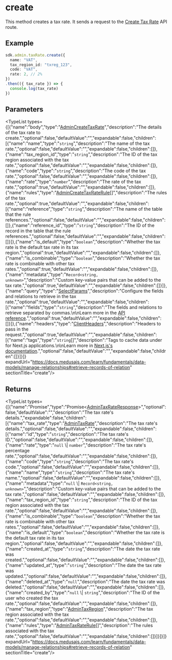 
# create

This method creates a tax rate. It sends a request to the
[Create Tax Rate](https://docs.medusajs.com/api/admin#tax-rates\_posttaxrates)
API route.

## Example

```ts
sdk.admin.taxRate.create({
  name: "VAT",
  tax_region_id: "txreg_123",
  code: "VAT",
  rate: 2, // 2%
})
.then(({ tax_rate }) => {
  console.log(tax_rate)
})
```

## Parameters

<TypeList types={[{"name":"body","type":"[AdminCreateTaxRate](../../../../../types/HttpTypes/interfaces/types.HttpTypes.AdminCreateTaxRate/page.mdx)","description":"The details of the tax rate to create.","optional":false,"defaultValue":"","expandable":false,"children":[{"name":"name","type":"`string`","description":"The name of the tax rate.","optional":false,"defaultValue":"","expandable":false,"children":[]},{"name":"tax_region_id","type":"`string`","description":"The ID of the tax region associated with the tax rate.","optional":false,"defaultValue":"","expandable":false,"children":[]},{"name":"code","type":"`string`","description":"The code of the tax rate.","optional":false,"defaultValue":"","expandable":false,"children":[]},{"name":"rate","type":"`number`","description":"The rate of the tax rate.","optional":true,"defaultValue":"","expandable":false,"children":[]},{"name":"rules","type":"[AdminCreateTaxRateRule](../../../../../types/interfaces/types.AdminCreateTaxRateRule/page.mdx)[]","description":"The rules of the tax rate.","optional":true,"defaultValue":"","expandable":false,"children":[{"name":"reference","type":"`string`","description":"The name of the table that the rule references.","optional":false,"defaultValue":"","expandable":false,"children":[]},{"name":"reference_id","type":"`string`","description":"The ID of the record in the table that the rule references.","optional":false,"defaultValue":"","expandable":false,"children":[]}]},{"name":"is_default","type":"`boolean`","description":"Whether the tax rate is the default tax rate in its tax region.","optional":true,"defaultValue":"","expandable":false,"children":[]},{"name":"is_combinable","type":"`boolean`","description":"Whether the tax rate is combinable with other tax rates.","optional":true,"defaultValue":"","expandable":false,"children":[]},{"name":"metadata","type":"`Record<string, unknown>`","description":"Custom key-value pairs that can be added to the tax rate.","optional":true,"defaultValue":"","expandable":false,"children":[]}]},{"name":"query","type":"[SelectParams](../../../../../types/HttpTypes/interfaces/types.HttpTypes.SelectParams/page.mdx)","description":"Configure the fields and relations to retrieve in the tax rate.","optional":true,"defaultValue":"","expandable":false,"children":[{"name":"fields","type":"`string`","description":"The fields and relations to retrieve separated by commas.\n\nLearn more in the [API reference](https://docs.medusajs.com/api/store#select-fields-and-relations).","optional":true,"defaultValue":"","expandable":false,"children":[]}]},{"name":"headers","type":"[ClientHeaders](../../../types/js_sdk.admin.ClientHeaders/page.mdx)","description":"Headers to pass in the request.","optional":true,"defaultValue":"","expandable":false,"children":[{"name":"tags","type":"`string`[]","description":"Tags to cache data under for Next.js applications.\n\nLearn more in [Next.js's documentation](https://nextjs.org/docs/app/building-your-application/caching#fetch-optionsnexttags-and-revalidatetag).","optional":false,"defaultValue":"","expandable":false,"children":[]}]}]} expandUrl="https://docs.medusajs.com/learn/fundamentals/data-models/manage-relationships#retrieve-records-of-relation" sectionTitle="create"/>

## Returns

<TypeList types={[{"name":"Promise","type":"Promise&#60;[AdminTaxRateResponse](../../../../../types/HttpTypes/interfaces/types.HttpTypes.AdminTaxRateResponse/page.mdx)&#62;","optional":false,"defaultValue":"","description":"The tax rate's details.","expandable":false,"children":[{"name":"tax_rate","type":"[AdminTaxRate](../../../../../types/HttpTypes/interfaces/types.HttpTypes.AdminTaxRate/page.mdx)","description":"The tax rate's details.","optional":false,"defaultValue":"","expandable":false,"children":[{"name":"id","type":"`string`","description":"The tax rate's ID.","optional":false,"defaultValue":"","expandable":false,"children":[]},{"name":"rate","type":"`null` \\| `number`","description":"The tax rate's percentage rate.","optional":false,"defaultValue":"","expandable":false,"children":[]},{"name":"code","type":"`string`","description":"The tax rate's code.","optional":false,"defaultValue":"","expandable":false,"children":[]},{"name":"name","type":"`string`","description":"The tax rate's name.","optional":false,"defaultValue":"","expandable":false,"children":[]},{"name":"metadata","type":"`null` \\| `Record<string, unknown>`","description":"Custom key-value pairs that can be added to the tax rate.","optional":false,"defaultValue":"","expandable":false,"children":[]},{"name":"tax_region_id","type":"`string`","description":"The ID of the tax region associated with the tax rate.","optional":false,"defaultValue":"","expandable":false,"children":[]},{"name":"is_combinable","type":"`boolean`","description":"Whether the tax rate is combinable with other tax rates.","optional":false,"defaultValue":"","expandable":false,"children":[]},{"name":"is_default","type":"`boolean`","description":"Whether the tax rate is the default tax rate in its tax region.","optional":false,"defaultValue":"","expandable":false,"children":[]},{"name":"created_at","type":"`string`","description":"The date the tax rate was created.","optional":false,"defaultValue":"","expandable":false,"children":[]},{"name":"updated_at","type":"`string`","description":"The date the tax rate was updated.","optional":false,"defaultValue":"","expandable":false,"children":[]},{"name":"deleted_at","type":"`null`","description":"The date the tax rate was deleted.","optional":false,"defaultValue":"","expandable":false,"children":[]},{"name":"created_by","type":"`null` \\| `string`","description":"The ID of the user who created the tax rate.","optional":false,"defaultValue":"","expandable":false,"children":[]},{"name":"tax_region","type":"[AdminTaxRegion](../../../../../types/HttpTypes/interfaces/types.HttpTypes.AdminTaxRegion/page.mdx)","description":"The tax region associated with the tax rate.","optional":false,"defaultValue":"","expandable":false,"children":[]},{"name":"rules","type":"[AdminTaxRateRule](../../../../../types/HttpTypes/interfaces/types.HttpTypes.AdminTaxRateRule/page.mdx)[]","description":"The rules associated with the tax rate.","optional":false,"defaultValue":"","expandable":false,"children":[]}]}]}]} expandUrl="https://docs.medusajs.com/learn/fundamentals/data-models/manage-relationships#retrieve-records-of-relation" sectionTitle="create"/>
